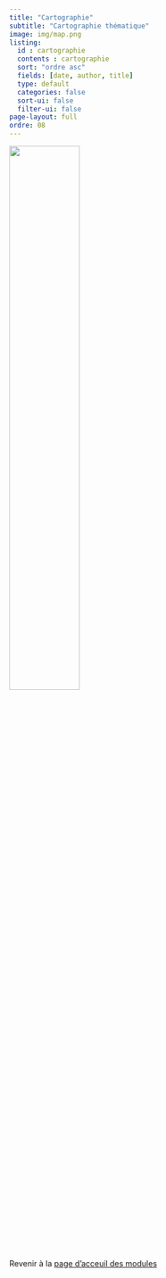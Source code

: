 ```yaml
---
title: "Cartographie"
subtitle: "Cartographie thématique"
image: img/map.png
listing: 
  id : cartographie
  contents : cartographie
  sort: "ordre asc"
  fields: [date, author, title]
  type: default
  categories: false
  sort-ui: false
  filter-ui: false
page-layout: full
ordre: 08
---
```


::: column-margin
![](img/map.png){width="50%"}
:::

::: {#cartographie}
:::

</br>

::: center
Revenir à la [page d'acceuil des modules](/modules.qmd)
:::
